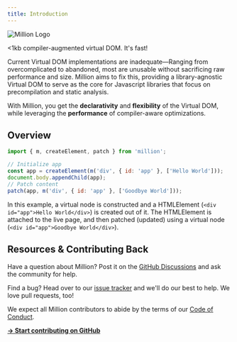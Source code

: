 ```yaml
---
title: Introduction
---
```



<style jsx global>{`
  body {
    background-image: radial-gradient(#ddd 1px, transparent 0), radial-gradient(#ddd 1px, transparent
          0);
    background-position: 0 0, 25px 25px;
    background-size: 50px 50px;
  }
  .dark body {
    background-image: radial-gradient(#333 1px, transparent 0), radial-gradient(#333 1px, transparent
          0);
  }
  img[alt='Million Logo'] {
    width: 350px;
    margin-left: auto;
    margin-right: auto;
  }
`}</style>

![Million Logo](https://raw.githubusercontent.com/aidenybai/million/main/.github/assets/logo.svg)

<Bleed full>
  <div className="mx-auto max-w-full w-[880px] text-center px-4 mb-10">
    <p className="text-lg mb-2 text-gray-600 md:!text-2xl">
      &lt;1kb compiler-augmented virtual DOM. It's fast!
    </p>
  </div>
</Bleed>

Current Virtual DOM implementations are inadequate—Ranging from overcomplicated to abandoned, most are unusable without sacrificing raw performance and size. Million aims to fix this, providing a library-agnostic Virtual DOM to serve as the core for Javascript libraries that focus on precompilation and static analysis.

<Callout emoji="ℹ️">
  With Million, you get the <b>declarativity</b> and <b>flexibility</b> of the Virtual DOM, while
  leveraging the
  <b>performance</b> of compiler-aware optimizations.
</Callout>

## Overview

```jsx
import { m, createElement, patch } from 'million';

// Initialize app
const app = createElement(m('div', { id: 'app' }, ['Hello World']));
document.body.appendChild(app);
// Patch content
patch(app, m('div', { id: 'app' }, ['Goodbye World']));
```

In this example, a virtual node is constructed and a HTMLElement (`<div id="app">Hello World</div>`) is created out of it. The HTMLElement is attached to the live page, and then patched (updated) using a virtual node (`<div id="app">Goodbye World</div>`).

## Resources & Contributing Back

Have a question about Million? Post it on the [GitHub Discussions](https://github.com/aidenybai/million/discussions) and ask the community for help.

Find a bug? Head over to our [issue tracker](https://github.com/aidenybai/million/issues) and we'll do our best to help. We love pull requests, too!

We expect all Million contributors to abide by the terms of our [Code of Conduct](https://github.com/aidenybai/million/blob/main/.github/CODE_OF_CONDUCT.md).

[**→ Start contributing on GitHub**](https://github.com/aidenybai/million/blob/main/.github/CONTRIBUTING.md)
